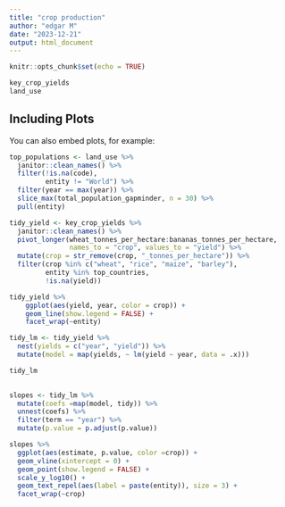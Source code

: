 ```yaml
---
title: "crop production"
author: "edgar M"
date: "2023-12-21"
output: html_document
---
```


```r
knitr::opts_chunk$set(echo = TRUE)
```



```r
key_crop_yields
land_use
```

## Including Plots

You can also embed plots, for example:

```r
top_populations <- land_use %>%
  janitor::clean_names() %>%
  filter(!is.na(code),
         entity != "World") %>%
  filter(year == max(year)) %>%
  slice_max(total_population_gapminder, n = 30) %>%
  pull(entity)
```
```r
tidy_yield <- key_crop_yields %>%
  janitor::clean_names() %>%
  pivot_longer(wheat_tonnes_per_hectare:bananas_tonnes_per_hectare,
               names_to = "crop", values_to = "yield") %>%
  mutate(crop = str_remove(crop, "_tonnes_per_hectare")) %>%
  filter(crop %in% c("wheat", "rice", "maize", "barley"),
         entity %in% top_countries,
         !is.na(yield))
```

```r
tidy_yield %>%
    ggplot(aes(yield, year, color = crop)) +
    geom_line(show.legend = FALSE) +
    facet_wrap(~entity)
```


```r
tidy_lm <- tidy_yield %>%
  nest(yields = c("year", "yield")) %>%
  mutate(model = map(yields, ~ lm(yield ~ year, data = .x)))

tidy_lm
  
```

```r
slopes <- tidy_lm %>%
  mutate(coefs =map(model, tidy)) %>%
  unnest(coefs) %>%
  filter(term == "year") %>%
  mutate(p.value = p.adjust(p.value))
```



```r
slopes %>%
  ggplot(aes(estimate, p.value, color =crop)) +
  geom_vline(xintercept = 0) +
  geom_point(show.legend = FALSE) +
  scale_y_log10() +
  geom_text_repel(aes(label = paste(entity)), size = 3) +
  facet_wrap(~crop)
```





